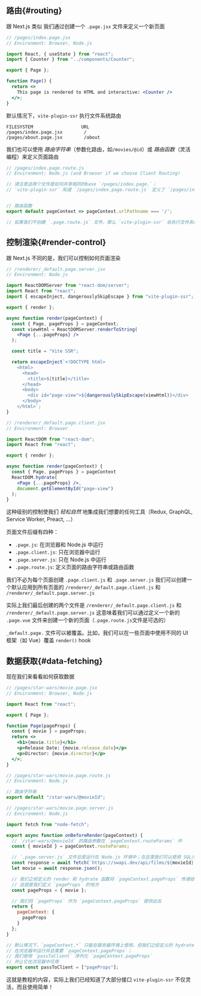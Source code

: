 
## 路由{#routing}

跟 Next.js 类似
我们通过创建一个 `.page.jsx` 文件来定义一个新页面

```jsx
// /pages/index.page.jsx
// Environment: Browser, Node.js

import React, { useState } from "react";
import { Counter } from "../components/Counter";

export { Page };

function Page() {
  return <>
    This page is rendered to HTML and interactive: <Counter />
  </>;
}
```

默认情况下，`vite-plugin-ssr` 执行文件系统路由
```
FILESYSTEM                  URL
/pages/index.page.jsx        /
/pages/about.page.jsx        /about
```

我们也可以使用 _路由字符串_（参数化路由，如`/movies/@id`）或 _路由函数_（灵活编程）来定义页面路由

```js
// /pages/index.page.route.js
// Environment: Node.js (and Browser if we choose Client Routing)

// 请注意这两个文件是如何共享相同的base `/pages/index.page.`；
// `vite-plugin-ssr` 知道 `/pages/index.page.route.js` 定义了 `/pages/index.page.jsx` 的路由


// 路由函数
export default pageContext => pageContext.urlPathname === '/';

// 如果我们不创建 `.page.route.js` 文件，那么 `vite-plugin-ssr` 会执行文件系统路由
```


## 控制渲染{#render-control}

跟 Next.js 不同的是，我们可以控制如何页面渲染

```jsx
// /renderer/_default.page.server.jsx
// Environment: Node.js

import ReactDOMServer from "react-dom/server";
import React from "react";
import { escapeInject, dangerouslySkipEscape } from "vite-plugin-ssr";

export { render };

async function render(pageContext) {
  const { Page, pageProps } = pageContext;
  const viewHtml = ReactDOMServer.renderToString(
    <Page {...pageProps} />
  );

  const title = "Vite SSR";

  return escapeInject`<!DOCTYPE html>
    <html>
      <head>
        <title>${title}</title>
      </head>
      <body>
        <div id="page-view">${dangerouslySkipEscape(viewHtml)}</div>
      </body>
    </html>`;
}
```
```jsx
// /renderer/_default.page.client.jsx
// Environment: Browser

import ReactDOM from "react-dom";
import React from "react";

export { render };

async function render(pageContext) {
  const { Page, pageProps } = pageContext
  ReactDOM.hydrate(
    <Page {...pageProps} />,
    document.getElementById("page-view")
  );
}
```

这种级别的控制使我们 _轻松自然_ 地集成我们想要的任何工具（Redux, GraphQL, Service Worker, Preact, ...）

页面文件后缀有四种：

- `.page.js`: 在浏览器和 Node.js 中运行
- `.page.client.js`: 只在浏览器中运行
- `.page.server.js`: 只在 Node.js 中运行
- `.page.route.js`: 定义页面的路由字符串或路由函数

我们不必为每个页面创建 `.page.client.js` 和 `.page.server.js`
我们可以创建一个默认应用到所有页面的 `/renderer/_default.page.client.js` 和 `/renderer/_default.page.server.js`

实际上我们最后创建的两个文件是 `/renderer/_default.page.client.js` 和 `/renderer/_default.page.server.js`
这意味着我们可以通过定义一个新的 `.page.vue` 文件来创建一个新的页面（`.page.route.js`文件是可选的）

`_default.page.` 文件可以被覆盖。比如，我们可以在一些页面中使用不同的 UI 框架（如 Vue）覆盖 `render()` hook


## 数据获取{#data-fetching}

现在我们来看看如何获取数据

```jsx
// /pages/star-wars/movie.page.jsx
// Environment: Browser, Node.js

import React from "react";

export { Page };

function Page(pageProps) {
  const { movie } = pageProps;
  return <>
    <h1>{movie.title}</h1>
    <p>Release Date: {movie.release_date}</p>
    <p>Director: {movie.director}</p>
  </>;
}
```
```js
// /pages/star-wars/movie.page.route.js
// Environment: Node.js

// 路由字符串
export default "/star-wars/@movieId";
```
```js
// /pages/star-wars/movie.page.server.js
// Environment: Node.js

import fetch from "node-fetch";

export async function onBeforeRender(pageContext) {
  // `/star-wars/@movieId` 的路由参数在 `pageContext.routeParams` 中
  const { movieId } = pageContext.routeParams;

  // `.page.server.js` 文件总是运行在 Node.js 环境中；在这里我们可以使用 SQL/ORM 查询
  const response = await fetch(`https://swapi.dev/api/films/${movieId}`);
  let movie = await response.json();

  // 我们之前定义的 render 和 hydrate 函数将 `pageContext.pageProps` 传递给Vue根组件 `Page`
  // 这就是我们定义 `pageProps` 的地方
  const pageProps = { movie };

  // 我们将 `pageProps` 作为 `pageContext.pageProps` 提供出去
  return {
    pageContext: {
      pageProps
    }
  };
}

// 默认情况下，`pageContext.*` 只能在服务器环境上使用，但我们之前定义的 hydrate 函数
// 在浏览器中运行并且需要 `pageContext.pageProps`；
// 我们使用 `passToClient` 序列化 `pageContext.pageProps`
// 并让它在浏览器中可用
export const passToClient = ["pageProps"];
```

这就是教程的内容，实际上我们已经知道了大部分接口
`vite-plugin-ssr` 不仅灵活，而且使用简单！

<ScaffoldCallToActionTour />
